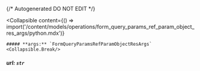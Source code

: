 {/* Autogenerated DO NOT EDIT  */}

<Collapsible
    content={() => import('/content/models/operations/form_query_params_ref_param_object_res_args/python.mdx')}
>
    ##### **args:** `FormQueryParamsRefParamObjectResArgs`
    <Collapsible.Break/>
</Collapsible>

##### **url:** `str`


